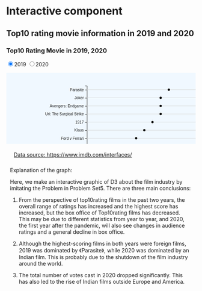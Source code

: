 # Interactive component

## Top10 rating movie information in 2019 and 2020

<h3>Top10 Rating Movie in 2019, 2020 </h3>
<input type="radio" name="year" value="2019" checked="true">2019
<input type="radio" name="year" value="2020">2020

 <svg width="800" height="300"><rect x="0" y="0" width="800" height="300" fill="aliceblue"></rect><text id="xlabel" text-anchor="end" x="481.6666666666667" y="280">averageRating</text><g fill="none" font-size="10" font-family="sans-serif" text-anchor="middle" class="xAxis" transform="translate (215, 250)"><path class="domain" stroke="currentColor" d="M0,6V0H435V6"></path><g class="tick" opacity="1" transform="translate(21.749999999999922,0)"><line stroke="currentColor" y2="6"></line><text fill="currentColor" y="9" dy="0.71em">7.6</text></g><g class="tick" opacity="1" transform="translate(65.24999999999996,0)"><line stroke="currentColor" y2="6"></line><text fill="currentColor" y="9" dy="0.71em">7.8</text></g><g class="tick" opacity="1" transform="translate(108.75,0)"><line stroke="currentColor" y2="6"></line><text fill="currentColor" y="9" dy="0.71em">8.0</text></g><g class="tick" opacity="1" transform="translate(152.24999999999986,0)"><line stroke="currentColor" y2="6"></line><text fill="currentColor" y="9" dy="0.71em">8.2</text></g><g class="tick" opacity="1" transform="translate(195.75000000000009,0)"><line stroke="currentColor" y2="6"></line><text fill="currentColor" y="9" dy="0.71em">8.4</text></g><g class="tick" opacity="1" transform="translate(239.24999999999991,0)"><line stroke="currentColor" y2="6"></line><text fill="currentColor" y="9" dy="0.71em">8.6</text></g><g class="tick" opacity="1" transform="translate(282.75000000000017,0)"><line stroke="currentColor" y2="6"></line><text fill="currentColor" y="9" dy="0.71em">8.8</text></g><g class="tick" opacity="1" transform="translate(326.25,0)"><line stroke="currentColor" y2="6"></line><text fill="currentColor" y="9" dy="0.71em">9.0</text></g><g class="tick" opacity="1" transform="translate(369.74999999999983,0)"><line stroke="currentColor" y2="6"></line><text fill="currentColor" y="9" dy="0.71em">9.2</text></g><g class="tick" opacity="1" transform="translate(413.25000000000006,0)"><line stroke="currentColor" y2="6"></line><text fill="currentColor" y="9" dy="0.71em">9.4</text></g></g><g class="yAxis" transform="translate (215, 25)" fill="none" font-size="10" font-family="sans-serif" text-anchor="end"><path class="domain" stroke="currentColor" d="M-6,10H0V225H-6"></path><g class="tick" opacity="1" transform="translate(0,20.75)"><line stroke="currentColor" x2="-6"></line><text fill="currentColor" x="-9" dy="0.32em">Parasite</text></g><g class="tick" opacity="1" transform="translate(0,42.25)"><line stroke="currentColor" x2="-6"></line><text fill="currentColor" x="-9" dy="0.32em">Joker</text></g><g class="tick" opacity="1" transform="translate(0,63.75)"><line stroke="currentColor" x2="-6"></line><text fill="currentColor" x="-9" dy="0.32em">Avengers: Endgame</text></g><g class="tick" opacity="1" transform="translate(0,85.25)"><line stroke="currentColor" x2="-6"></line><text fill="currentColor" x="-9" dy="0.32em">Uri: The Surgical Strike</text></g><g class="tick" opacity="1" transform="translate(0,106.75)"><line stroke="currentColor" x2="-6"></line><text fill="currentColor" x="-9" dy="0.32em">1917</text></g><g class="tick" opacity="1" transform="translate(0,128.25)"><line stroke="currentColor" x2="-6"></line><text fill="currentColor" x="-9" dy="0.32em">Klaus</text></g><g class="tick" opacity="1" transform="translate(0,149.75)"><line stroke="currentColor" x2="-6"></line><text fill="currentColor" x="-9" dy="0.32em">Ford v Ferrari</text></g><g class="tick" opacity="1" transform="translate(0,171.25)"><line stroke="currentColor" x2="-6"></line><text fill="currentColor" x="-9" dy="0.32em">Portrait of a Lady on Fire</text></g><g class="tick" opacity="1" transform="translate(0,192.75)"><line stroke="currentColor" x2="-6"></line><text fill="currentColor" x="-9" dy="0.32em">Knives Out</text></g><g class="tick" opacity="1" transform="translate(0,214.25)"><line stroke="currentColor" x2="-6"></line><text fill="currentColor" x="-9" dy="0.32em">Jojo Rabbit</text></g></g><g id="plot" transform="translate (215, 25)"><line x1="0" y1="20" x2="435" y2="20" stroke="lightgrey"></line><line x1="0" y1="41.5" x2="435" y2="41.5" stroke="lightgrey"></line><line x1="0" y1="63" x2="435" y2="63" stroke="lightgrey"></line><line x1="0" y1="84.5" x2="435" y2="84.5" stroke="lightgrey"></line><line x1="0" y1="106" x2="435" y2="106" stroke="lightgrey"></line><line x1="0" y1="127.5" x2="435" y2="127.5" stroke="lightgrey"></line><line x1="0" y1="149" x2="435" y2="149" stroke="lightgrey"></line><line x1="0" y1="170.5" x2="435" y2="170.5" stroke="lightgrey"></line><line x1="0" y1="192" x2="435" y2="192" stroke="lightgrey"></line><line x1="0" y1="213.5" x2="435" y2="213.5" stroke="lightgrey"></line><circle cx="217.5" cy="20" r="3" fill="black"></circle><circle cx="195.75000000000009" cy="41.5" r="3" fill="black"></circle><circle cx="195.75000000000009" cy="63" r="3" fill="black"></circle><circle cx="195.75000000000009" cy="84.5" r="3" fill="black"></circle><circle cx="174.00000000000014" cy="106" r="3" fill="black"></circle><circle cx="152.24999999999986" cy="127.5" r="3" fill="black"></circle><circle cx="130.49999999999991" cy="149" r="3" fill="black"></circle><circle cx="130.49999999999991" cy="170.5" r="3" fill="black"></circle><circle cx="87.00000000000007" cy="192" r="3" fill="black"></circle><circle cx="87.00000000000007" cy="213.5" r="3" fill="black"></circle></g></svg><div style="padding: 10px;">

 <script type="text/javascript">
  
      //Width and height
      var w = 800;
      var h = 300;
      var margin = {top: 25, right: 150, bottom: 50, left: 215};
      var innerHeight = h - margin.top - margin.bottom;
      var innerWidth = w - margin.left - margin.right;

      var dataset2019 = [{
        "name": "Parasite",
        "runtimeMinutes": 132,
        "g1": "Comedy",
        "averageRating": 8.5,
        "numVotes": 730822,
        "boxoffice": "$258,632,621"
        },
        {
       "name": "Joker",
        "runtimeMinutes": 122,
        "g1": "Crime",
        "averageRating": 8.4,
        "numVotes": 1170784,
        "boxoffice": "$1,074,251,311"
        },
        {
        "name": "Avengers: Endgame",
        "runtimeMinutes": 181,
        "g1": "Action",
        "averageRating": 8.4,
        "numVotes": 1033089,
        "boxoffice": "$2,797,501,328"
        },
        {
        "name": "Uri: The Surgical Strike",
        "runtimeMinutes": 138,
        "g1": "Action",
        "averageRating": 8.4,
        "numVotes": 57785,
        "boxoffice": "$39,346,577"
        },
        {
        "name": "1917",
        "runtimeMinutes": 119,
        "g1": "Action",
        "averageRating": 8.3,
        "numVotes": 541457,
        "boxoffice": "$384,919,389"
        },
        {
        "name": "Klaus",
        "runtimeMinutes": 96,
        "g1": "Adventure",
        "averageRating": 8.2,
        "numVotes": 140162,
        "boxoffice": "NA"
        },
        {
        "name": "Ford v Ferrari",
        "runtimeMinutes": 152,
        "g1": "Biography",
        "averageRating": 8.1,
        "numVotes": 361169,
        "boxoffice": "$225,508,210"
        },
        {
        "name": "Portrait of a Lady on Fire",
        "runtimeMinutes": 122,
        "g1": "Drama",
        "averageRating": 8.1,
        "numVotes": 84712,
        "boxoffice": "$10,106,374"
        },
        {
        "name": "Knives Out",
        "runtimeMinutes": 130,
        "g1": "Comedy",
        "averageRating": 7.9,
        "numVotes": 582399,
        "boxoffice": "$311,605,581"
        },
        {
        "name": "Jojo Rabbit",
        "runtimeMinutes": 108,
        "g1": "Comedy",
        "averageRating": 7.9,
        "numVotes": 363411,
        "boxoffice": "$90,335,025"
        }
        ];
        
     var dataset2020 = [{
        "name": "Soorarai Pottru",
        "runtimeMinutes": 153,
        "g1": "Drama",
        "averageRating": 9.3,
        "numVotes": 109058,
        "boxoffice": "NA"
        },
        {
       "name": "Dara of Jasenovac",
        "runtimeMinutes": 130,
        "g1": "Drama",
        "averageRating": 8.8,
        "numVotes": 80545,
        "boxoffice": "$52,786"
        },
        {
        "name": "Hamilton",
        "runtimeMinutes": 160,
        "g1": "Biography",
        "averageRating": 8.4,
        "numVotes": 85090,
        "boxoffice": "NA"
        },
        {
        "name": "The Father",
        "runtimeMinutes": 97,
        "g1": "Drama",
        "averageRating": 8.3,
        "numVotes": 130262,
        "boxoffice": "$24,340,915"
        },
        {
        "name": "Demon Slayer the Movie: Mugen Train",
        "runtimeMinutes": 117,
        "g1": "Action",
        "averageRating": 8.3,
        "numVotes": 50833,
        "boxoffice": "$453,349,245"
        },
        {
        "name": "Soul",
        "runtimeMinutes": 100,
        "g1": "Adventure",
        "averageRating": 8.1,
        "numVotes": 304794,
        "boxoffice": "$120,957,731"
        },
        {
        "name": "Dil Bechara",
        "runtimeMinutes": 101,
        "g1": "Comedy",
        "averageRating": 8.1,
        "numVotes": 128032,
        "boxoffice": "$45,171"
        },
        {
        "name": "My Octopus Teacher",
        "runtimeMinutes": 85,
        "g1": "Documentary",
        "averageRating": 8.1,
        "numVotes": 50644,
        "boxoffice": "NA"
        },
        {
        "name": "The Trial of the Chicago 7",
        "runtimeMinutes": 129,
        "g1": "Drama",
        "averageRating": 7.8,
        "numVotes": 169367,
        "boxoffice": "$115,709"
        },
        {
        "name": "Another Round",
        "runtimeMinutes": 117,
        "g1": "Comedy",
        "averageRating": 7.7,
        "numVotes": 139127,
        "boxoffice": "$12,733,781"
        }
        ];
        
         
function update(data) {

       var yScale = d3.scaleBand()
      .domain(data.map(d => d.name))
      .range([10,innerHeight])
      
        
       var  yAxis = d3.axisLeft()
         .scale(yScale);
        
        svg.select(".yAxis")
           .transition()
           .duration(3000)
           .call(yAxis);
           
        d3.select("#plot")
        .selectAll("circle")
        .data(data)
        .transition()
        .duration(3000)
        .attr("cx", d => xScale(d.averageRating))
         
  }
         
 var action = "2019";
      d3.select("div")
      .selectAll("input")
      .on("click", function(event) { 
        action = d3.select(this).node().value;
        if (action == "2019") {
        datanew=dataset2019;
        update(datanew);
       
      } else {
        datanew=dataset2020;
        update(datanew);
        
      }
      });


      
   var cir = svg.selectAll("circle").data(dataset2019)
      cir.on("mouseover",function(event,d){
        var pt = d3.pointer(event)
        svg.append("text")
        .attr("id","tooltip")
        .attr("x",pt[0]+margin.left+7)
        .attr("y",pt[1]+margin.top+5)
        .text("voters: "+d.numVotes +"\n"+"Boxoffice:"+d.boxoffice)
        
      }
      ).on("mouseout",function(){
        svg.select("#tooltip").remove()

      })
      
    
 
    </script>
    
<div style="padding: 10px;"><a href="https://www.imdb.com/interfaces/">Data source: https://www.imdb.com/interfaces/</a></div>








Explanation of the graph:

Here, we make an interactive graphic of D3 about the film industry by imitating the Problem in Problem Set5. 
There are three main conclusions: 

1. From the perspective of top10rating films in the past two years, the overall range of ratings has increased and the highest score has increased, but the box office of Top10rating films has decreased. This may be due to different statistics from year to year, and 2020, the first year after the pandemic, will also see changes in audience ratings and a general decline in box office.

2. Although the highest-scoring films in both years were foreign films, 2019 was dominated by 《Parasite》, while 2020 was dominated by an Indian film. This is probably due to the shutdown of the film industry around the world. 

3. The total number of votes cast in 2020 dropped significantly. This has also led to the rise of Indian films outside Europe and America.









 